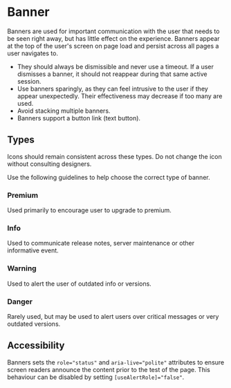 

<Meta of={stories} />

# Banner

Banners are used for important communication with the user that needs to be seen right away, but has
little effect on the experience. Banners appear at the top of the user's screen on page load and
persist across all pages a user navigates to.

- They should always be dismissible and never use a timeout. If a user dismisses a banner, it should
  not reappear during that same active session.
- Use banners sparingly, as they can feel intrusive to the user if they appear unexpectedly. Their
  effectiveness may decrease if too many are used.
- Avoid stacking multiple banners.
- Banners support a button link (text button).

<Primary />

<Controls />

## Types

Icons should remain consistent across these types. Do not change the icon without consulting
designers.

Use the following guidelines to help choose the correct type of banner.

### Premium

<Story of={stories.Premium} />

Used primarily to encourage user to upgrade to premium.

### Info

<Story of={stories.Info} />

Used to communicate release notes, server maintenance or other informative event.

### Warning

<Story of={stories.Warning} />

Used to alert the user of outdated info or versions.

### Danger

<Story of={stories.Danger} />

Rarely used, but may be used to alert users over critical messages or very outdated versions.

## Accessibility

Banners sets the `role="status"` and `aria-live="polite"` attributes to ensure screen readers
announce the content prior to the test of the page. This behaviour can be disabled by setting
`[useAlertRole]="false"`.

